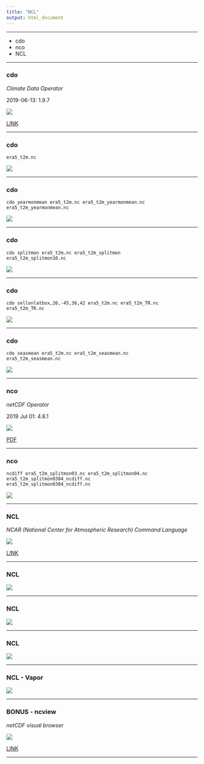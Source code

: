 ```yaml
---
title: "NCL"
output: html_document
---
```


***

  - cdo
  - nco
  - NCL
  
***

### **cdo**

*Climate Data Operator*

2019-06-13: 1.9.7

![](Presentation/cdo.png)

[LINK](https://code.mpimet.mpg.de/projects/cdo/embedded/cdo.pdf)


***

### **cdo**

```
era5_t2m.nc
```

![](Presentation/cdo1.png)


***

### **cdo**

```
cdo yearmonmean era5_t2m.nc era5_t2m_yearmonmean.nc
era5_t2m_yearmonmean.nc
```

![](Presentation/cdo2.png)





***

### **cdo**

```
cdo splitmon era5_t2m.nc era5_t2m_splitmon
era5_t2m_splitmon10.nc
```

![](Presentation/cdo3.png)




***

### **cdo**

```
cdo sellonlatbox,26,-45,36,42 era5_t2m.nc era5_t2m_TR.nc
era5_t2m_TR.nc
```

![](Presentation/cdo4.png)





***

### **cdo**

```
cdo seasmean era5_t2m.nc era5_t2m_seasmean.nc
era5_t2m_seasmean.nc
```

![](Presentation/cdo5.png)
  
  
  
  
  
  
  
  
  
  
  
  
  
  
  
  
  
  
***

### **nco**

*netCDF Operator*

2019 Jul 01: 4.8.1 

![](Presentation/nco.png)

[PDF](http://nco.sourceforge.net/nco.pdf)



***

### **nco**

```
ncdiff era5_t2m_splitmon03.nc era5_t2m_splitmon04.nc era5_t2m_splitmon0304_ncdiff.nc
era5_t2m_splitmon0304_ncdiff.nc
```

![](Presentation/nco_diff.png)



***

### **NCL**

*NCAR (National Center for Atmospheric Research) Command Language*



![](Presentation/ncll.png)

[LINK](https://www.ncl.ucar.edu/)



***

### **NCL**

![](Presentation/ncl1.png)


***

### **NCL**

![](Presentation/ncl2.png)


***

### **NCL**

![](Presentation/ncl0.png)

***

### **NCL - Vapor**

![](Presentation/VAPOR_HAIL_ANIME.gif)


***

### **BONUS - ncview**

*netCDF visual browser*

![](Presentation/ncview.png)

[LINK](http://meteora.ucsd.edu/~pierce/ncview_home_page.html)
  

***
